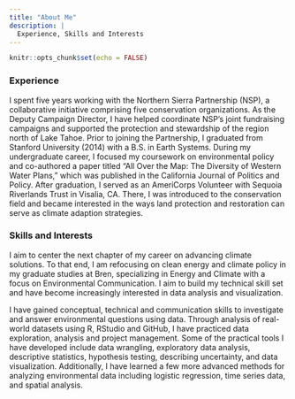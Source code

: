 ```yaml
---
title: "About Me"
description: |
  Experience, Skills and Interests
---
```


```r
knitr::opts_chunk$set(echo = FALSE)
```

### Experience

I spent five years working with the Northern Sierra Partnership (NSP), a collaborative initiative comprising five conservation organizations. As the Deputy Campaign Director, I have helped coordinate NSP’s joint fundraising campaigns and supported the protection and stewardship of the region north of Lake Tahoe. Prior to joining the Partnership, I graduated from Stanford University (2014) with a B.S. in Earth Systems. During my undergraduate career, I focused my coursework on environmental policy and co-authored a paper titled “All Over the Map: The Diversity of Western Water Plans,” which was published in the California Journal of Politics and Policy. After graduation, I served as an AmeriCorps Volunteer with Sequoia Riverlands Trust in Visalia, CA. There, I was introduced to the conservation field and became interested in the ways land protection and restoration can serve as climate adaption strategies. 

### Skills and Interests
I aim to center the next chapter of my career on advancing climate solutions. To that end, I am refocusing on clean energy and climate policy in my graduate studies at Bren, specializing in Energy and Climate with a focus on Environmental Communication. I aim to build my technical skill set and have become increasingly interested in data analysis and visualization.

I have gained conceptual, technical and communication skills to investigate and answer environmental questions using data. Through analysis of real-world datasets using R, RStudio and GitHub, I have practiced data exploration, analysis and project management. Some of the practical tools I have developed include data wrangling, exploratory data analysis, descriptive statistics, hypothesis testing, describing uncertainty, and data visualization. Additionally, I have learned a few more advanced methods for analyzing environmental data including logistic regression, time series data, and spatial analysis.

